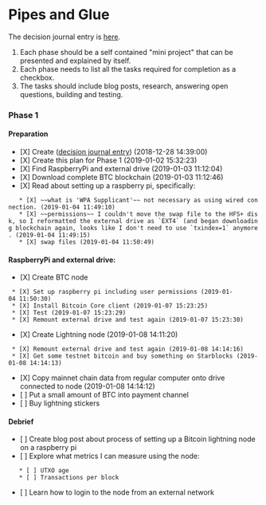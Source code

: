 = Pipes and Glue =
The decision journal entry is [[diary/2018-12-28|here]].

# Each phase should be a self contained "mini project" that can be presented and explained by itself.
# Each phase needs to list all the tasks required for completion as a checkbox.
# The tasks should include blog posts, research, answering open questions, building and testing.

=== Phase 1 ===

==== Preparation ====
* [X] Create ([[diary/2018-12-28|decision journal entry]]) (2018-12-28 14:39:00)
* [X] Create this plan for Phase 1 (2019-01-02 15:32:23) 
* [X] Find RaspberryPi and external drive (2019-01-03 11:12:04)
* [X] Download complete BTC blockchain (2019-01-03 11:12:46)
* [X] Read about setting up a raspberry pi, specifically:
    * [X] ~~what is 'WPA Supplicant'~~ not necessary as using wired connection. (2019-01-04 11:49:10)
    * [X] ~~permissions~~ I couldn't move the swap file to the HFS+ disk, so I reformatted the external drive as `EXT4` (and began downloading blockchain again, looks like I don't need to use `txindex=1` anymore. (2019-01-04 11:49:15)
    * [X] swap files (2019-01-04 11:50:49)

==== RaspberryPi and external drive: ====
* [X] Create BTC node 
  * [X] Set up raspberry pi including user permissions (2019-01-04 11:50:30)
  * [X] Install Bitcoin Core client (2019-01-07 15:23:25)
  * [X] Test (2019-01-07 15:23:29)
  * [X] Remount external drive and test again (2019-01-07 15:23:30)
* [X] Create Lightning node  (2019-01-08 14:11:20)
  * [X] Remount external drive and test again (2019-01-08 14:14:16)
  * [X] Get some testnet bitcoin and buy something on Starblocks (2019-01-08 14:14:13)
* [X] Copy mainnet chain data from regular computer onto drive connected to node (2019-01-08 14:14:12)
* [ ] Put a small amount of BTC into payment channel
* [ ] Buy lightning stickers

==== Debrief ====
* [ ] Create blog post about process of setting up a Bitcoin lightning node on a raspberry pi
* [ ] Explore what metrics I can measure using the node:
    * [ ] UTXO age
    * [ ] Transactions per block
* [ ] Learn how to login to the node from an external network
